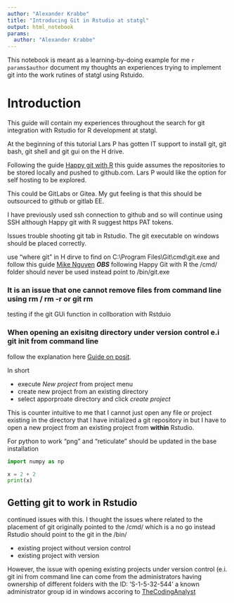 ```yaml
---
author: "Alexander Krabbe"
title: "Introducing Git in Rstudio at statgl"
output: html_notebook
params: 
  author: "Alexander Krabbe"
---
```


This notebook is meant as a learning-by-doing example for me `r params$author`
document my thoughts an experiences trying to implement git into the work 
rutines of statgl using Rstuido. 

# Introduction

This guide will contain my experiences throughout the search for git integration
with Rstudio for R development at statgl.
 
At the beginning of this tutorial Lars P has gotten IT support to install git,
git bash, git shell and git gui on the H drive.
 
Following the guide [Happy git with R](http://www.happygitwithr.com) this guide
assumes the repositories to be stored locally and pushed to github.com. 
Lars P would like the option for self hosting to be explored. 

This could be GitLabs or Gitea. My gut feeling is that this should be outsourced to github or gitlab EE. 


 
I have previously used ssh connection to github and so will continue using SSH although Happy git with R suggest https PAT tokens.


Issues trouble shooting git tab in Rstudio. The git executable on windows should be placed correctly.

use "where git" in H dirve to find on C:\\Program Files\\Git\\cmd\\git.exe and follow this guide [Mike Nguyen](https://mikenguyen.netlify.app/post/missing-git-tab-in-rstudio-on-windows-computer/) ***OBS*** following Happy Git with R the /cmd/ folder should never be used instead point to /bin/git.exe



### It is an issue that one cannot remove files from command line using rm / rm -r or git rm 

testing if the git GUi function in collboration with Rstduio

### When opening an exisitng directory under version control e.i git init from command line

follow the explanation here [Guide on posit](support.posit.co/hc/en-us/articles/200532077).

In short

 * execute *New project* from project menu
 * create new project from an existing directory
 * select apporproate directory and click *create project*


This is counter intuitive to me that I cannot just open any file or project
existing in the directory that I have initialized a git repository in but I have
to open a new project from an existing project from **within** Rstudio.


For python to work "png" and "reticulate" should be updated in the base installation 
```python
import numpy as np

x = 2 + 2
print(x)
```


## Getting git to work in Rstudio
continued issues with this. I thought the issues where related to the placement of git originally pointed to the /cmd/ which is a no go instead Rstudio should point to the git in the /bin/

 * existing project without version control
 * existing project with version
 
However, the issue with opening existing projects under version control (e.i. git ini from command line can come from the administrators having ownership of different folders with the ID: 'S-1-5-32-544' a known administrator group id in windows accoring to [TheCodingAnalyst](https://medium.com/@thecodinganalyst/git-detect-dubious-ownership-in-repository-e7f33037a8f)

